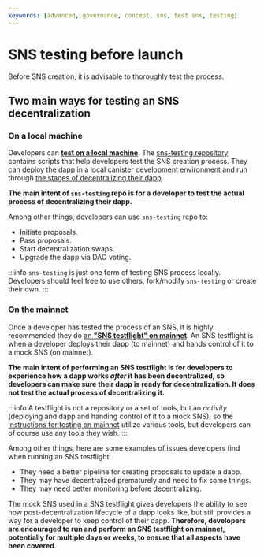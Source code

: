 ```yaml
---
keywords: [advanced, governance, concept, sns, test sns, testing]
---
```


# SNS testing before launch

Before SNS creation, it is advisable to thoroughly test the process.

## Two main ways for testing an SNS decentralization

### On a local machine

Developers can **[test on a local machine](./testing-locally.mdx)**. The [sns-testing repository](https://github.com/dfinity/sns-testing) contains scripts that help developers test the SNS creation process. They can deploy the dapp in a local canister development environment and run through [the stages of decentralizing their dapp](../launching/launch-summary-1proposal.mdx).

**The main intent of `sns-testing` repo is for a developer to test the actual process of decentralizing their dapp.**

Among other things, developers can use `sns-testing` repo to:
* Initiate proposals.
* Pass proposals.
* Start decentralization swaps.
* Upgrade the dapp via DAO voting.

:::info
`sns-testing` is just one form of testing SNS process locally. Developers should feel free to use others, fork/modify `sns-testing` or create their own.
:::


### On the mainnet

Once a developer has tested the process of an SNS, it is highly recommended they do [an **"SNS testflight" on mainnet**](./testing-on-mainnet.mdx). An SNS testflight is when a developer deploys their dapp (to mainnet) and hands control of it to a mock SNS (on mainnet).

**The main intent of performing an SNS testflight is for developers to experience how a dapp works *after* it has been decentralized, so developers can make sure their dapp is ready for decentralization. It does not test the actual process of decentralizing it.**

:::info
A testflight is not a repository or a set of tools, but an *activity* (deploying and dapp and handing control of it to a mock SNS), so the [instructions for testing on mainnet](./testing-on-mainnet.mdx) utilize various tools, but developers can of course use any tools they wish.
:::

Among other things, here are some examples of issues developers find when running an SNS testflight:
* They need a better pipeline for creating proposals to update a dapp.
* They may have decentralized prematurely and need to fix some things.
* They may need better monitoring before decentralizing.

The mock SNS used in a SNS testflight gives developers the ability to see how post-decentralization lifecycle of a dapp looks like, but still provides a way for a developer to keep control of their dapp. **Therefore, developers are encouraged to run and perform an SNS testflight on mainnet, potentially for multiple days or weeks, to ensure that all aspects have been covered.**
